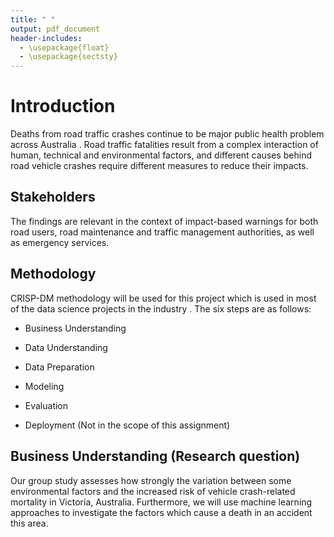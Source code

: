 ```yaml
---
title: " "
output: pdf_document
header-includes:
  - \usepackage{float}
  - \usepackage{sectsty}
---
```


# Introduction

Deaths from road traffic crashes continue to be major public health problem across Australia \citep*{RN2}. Road traffic fatalities result from a complex interaction of human, technical and environmental factors, and different causes behind road vehicle crashes require different measures to reduce their impacts.

## Stakeholders

The findings are relevant in the context of impact-based warnings for both road users, road maintenance and traffic management authorities, as well as emergency services. 

## Methodology
CRISP-DM methodology will be used for this project which is used in most of the data science projects in the industry \citep*{wijaya-2021}. The six steps are as follows: 

* Business Understanding 

* Data Understanding 

* Data Preparation 

* Modeling 

* Evaluation 

* Deployment (Not in the scope of this assignment)

## Business Understanding (Research question)
Our group study assesses how strongly the variation between some environmental factors and the increased risk of vehicle crash-related mortality in Victoria, Australia. Furthermore, we will use machine learning approaches to investigate the factors which cause a death in an accident this area.